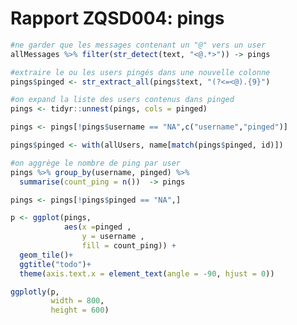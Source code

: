 # Rapport ZQSD004: pings

```r
#ne garder que les messages contenant un "@" vers un user
allMessages %>% filter(str_detect(text, "<@.*>")) -> pings

#extraire le ou les users pingés dans une nouvelle colonne
pings$pinged <- str_extract_all(pings$text, "(?<=<@).{9}")

#on expand la liste des users contenus dans pinged
pings <- tidyr::unnest(pings, cols = pinged)

pings <- pings[!pings$username == "NA",c("username","pinged")]

pings$pinged <- with(allUsers, name[match(pings$pinged, id)])

#on aggrège le nombre de ping par user
pings %>% group_by(username, pinged) %>%
  summarise(count_ping = n())  -> pings

pings <- pings[!pings$pinged == "NA",]

p <- ggplot(pings,
            aes(x =pinged ,
                y = username ,
                fill = count_ping)) +
  geom_tile()+
  ggtitle("todo")+
  theme(axis.text.x = element_text(angle = -90, hjust = 0))

ggplotly(p, 
         width = 800,
         height = 600)
```
